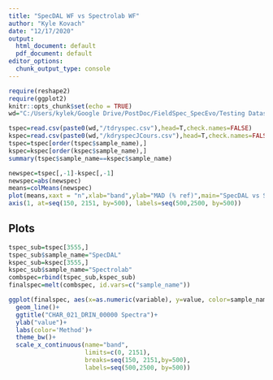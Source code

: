 ---
title: "SpecDAL WF vs Spectrolab WF"
author: "Kyle Kovach"
date: "12/17/2020"
output:
  html_document: default
  pdf_document: default
editor_options:
  chunk_output_type: console
---

```{r setup, include=FALSE}
require(reshape2)
require(ggplot2)
knitr::opts_chunk$set(echo = TRUE)
wd="C:/Users/kylek/Google Drive/PostDoc/FieldSpec_SpecEvo/Testing Datasets"
```

```{r cars,include=FALSE,echo=FALSE}
tspec=read.csv(paste0(wd,"/tdryspec.csv"),head=T,check.names=FALSE)
kspec=read.csv(paste0(wd,"/kdryspecJCours.csv"),head=T,check.names=FALSE)
tspec=tspec[order(tspec$sample_name),]
kspec=kspec[order(kspec$sample_name),]
summary(tspec$sample_name==kspec$sample_name)
```

```{r pressure, echo=FALSE}
newspec=tspec[,-1]-kspec[,-1]
newspec=abs(newspec)
means=colMeans(newspec)
plot(means,xaxt = "n",xlab="band",ylab="MAD (% ref)",main="SpecDAL vs Spectrolab extracted and jump corrected spectra (using ABoVE 2019 dry spectra)")
axis(1, at=seq(150, 2151, by=500), labels=seq(500,2500, by=500))
```

## Plots

```{r}
tspec_sub=tspec[3555,]
tspec_sub$sample_name="SpecDAL"
kspec_sub=kspec[3555,]
kspec_sub$sample_name="Spectrolab"
combspec=rbind(tspec_sub,kspec_sub)
finalspec=melt(combspec, id.vars=c("sample_name"))

ggplot(finalspec, aes(x=as.numeric(variable), y=value, color=sample_name))+
  geom_line()+
  ggtitle("CHAR_021_DRIN_00000 Spectra")+
  ylab("value")+
  labs(color='Method')+
  theme_bw()+
  scale_x_continuous(name="band",
                     limits=c(0, 2151),
                     breaks=seq(150, 2151,by=500),
                     labels=seq(500,2500, by=500))
```
